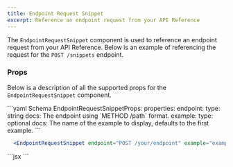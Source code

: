 ```yaml
---
title: Endpoint Request Snippet
excerpt: Reference an endpoint request from your API Reference
---
```


The `EndpointRequestSnippet` component is used to reference an endpoint request from your API Reference. Below is an example of referencing the request for the `POST /snippets` endpoint.

<EndpointRequestSnippet endpoint="POST /snippets" />

### Props

Below is a description of all the supported props for the `EndpointRequestSnippet` component. 

<CodeBlocks>
  ```yaml Schema
  EndpointRequestSnippetProps:
    properties:
      endpoint:
        type: string
        docs: The endpoint using `METHOD /path` format.
      example:
        type: optional<string>
        docs: The name of the example to display, defaults to the first example.
  ```

  ```jsx JSX
    <EndpointRequestSnippet endpoint="POST /your/endpoint" example="example-name"/>
  ```

</CodeBlocks>

<Aside>

<CodeBlock title="Markdown">
  ```jsx
  <EndpointRequestSnippet endpoint="POST /snippets" />
  ```
</CodeBlock>

</Aside>
